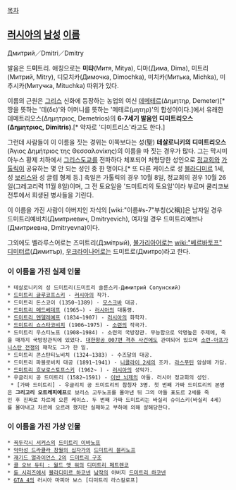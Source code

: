 [[목차]]
== [[러시아]]의 [[남성]] [[이름]] ==
Дмитрий／Dmitri／Dmitry

발음은 드'''미'''트리. 애칭으로는 '''미탸'''(Митя, Mitya), 디마(Дима, Dima), 미트리(Митрий, Mitry), 디모치카(Димочка, Dimochka), 미치카(Митька, Michka), 미추시카(Митучка, Mituchka) 따위가 있다.

이름의 근원은 [[그리스]] 신화에 등장하는 농업의 여신 [[데메테르]](Δημητηρ, Demeter)[* 땅을 뜻하는 '데(δε)'와 어머니를 뜻하는 '메테르(μητηρ)'의 합성어이다.]에서 유래한 데메트리오스(Δημητριος, Demetrios)의 '''6-7세기 발음인 디미트리오스(Δημητριος, Dimitris)'''.[* 약자로 '디미트리스'라고도 한다.]

그런데 사람들이 이 이름을 짓는 경위는 이쪽보다는 성(聖) '''테살로니키의 디미트리오스'''(Άγιος Δημήτριος της Θεσσαλονίκης)의 이름을 따 짓는 경우가 많다. 그는 막시미아누스 황제 치하에서 [[그리스도교]]를 전파하다 체포되어 처형당한 성인으로 [[정교회]]와 [[가톨릭]]이 공유하는 몇 안 되는 성인 중 한 명이다.[* 또 다른 케이스로 성 [[블라디미르]] 1세, 성 [[보리스]]와 성 글렙 형제 등.] 축일은 가톨릭의 경우 10월 8일, 정교회의 경우 10월 26일(그레고리력 11월 8일)이며, 그 전 토요일을 '드미트리의 토요일'이라 부르며 쿨리코보 전투에서 희생된 병사들을 기린다.

이 이름을 가진 사람이 아버지인 자식의 [wiki:"이름#s-7"부칭(父稱)]은 남자일 경우 드미트리예비치(Дмитриевич, Dmitryevich), 여자일 경우 드미트리예브나(Дмитриевна, Dmitryevna)이다.

그외에도 벨라루스어로는 즈미트리(Дзмітрый), [[불가리아어]]로는 [[wiki:"베르바토프" 디미터르]](Димитър), [[우크라이나어]]로는 드미트로(Дмитро)라고 한다.
=== 이 이름을 가진 실제 인물 ===
 * 테살로니키의 성 드미트리(드미트리 솔룬스키-Димитрий Солунский)
 * [[드미트리 글루코프스키]] - [[러시아]]의 작가.
 * 드미트리 돈스코이 (1350∼1389) - [[모스크바]] 대공.
 * [[드미트리 메드베데프]] (1965∼) - [[러시아]]의 대통령.
 * [[드미트리 멘델레예프]] (1834∼1907) - [[러시아]]의 화학자.
 * [[드미트리 쇼스타코비치]] (1906∼1975) - [[소련]]의 작곡가.
 * 드미트리 우스티노프 (1908~1984) - 소련의 국방장관. 무능함으로 악명높은 주제에, 죽을 때까지 국방장관직에 있었다. [[대한항공 007편 격추 사건]]에도 관여되어 있으며 [[소련-아프가니스탄 전쟁]]의 패착도 그가 한 일.
 * 드미트리 콘스탄티노비치 (1324∼1383) - 수즈달의 대공.
 * 드미트리 파블로비치 대공 (1891∼1941) - [[니콜라이 2세]]의 조카. [[라스푸틴]] 암살에 가담.
 * [[드미트리 흐보로스토프스키]] (1962~ ) - [[러시아]]의 성악가.
 * 우글리치 공 드미트리 (1582∼1591) - [[이반 뇌제]]의 아들. 러시아 정교회의 성인.
  * [가짜 드미트리] - 우글리치 공 드미트리의 참칭자 3명. 첫 번째 가짜 드미트리의 본명은 '''그리고리 오트레피예프'''로 보리스 고두노프를 몰아낸 뒤 그의 아들 표도르 2세를 죽인 후 진짜로 차르에 오른 케이스. 두 번째 가짜 드미트리는 바실리 슈이스키(바실리 4세)를 몰아내고 차르에 오르려 했지만 실패하고 부하에 의해 살해당한다.
=== 이 이름을 가진 가상 인물 ===
 * [[꼭두각시 서커스]]의 [[드미트리 이바노프]]
 * [[악마성 드라큘라 창월의 십자가]]의 [[드미트리 블리노프]]
 * [[재기드 얼라이언스 2]]의 [[드미트리 구조]]
 * [[콜 오브 듀티 : 월드 앳 워]]의 [[디미트리 페트렌코]]
 * [[듄 시리즈]]에서 [[블라디미르 하코넨]] [[남작]]의 아버지 [[드미트리 하코넨]]
 * [[GTA 4]]의 러시아 마피아 보스 [디미트리 라스칼로프]
